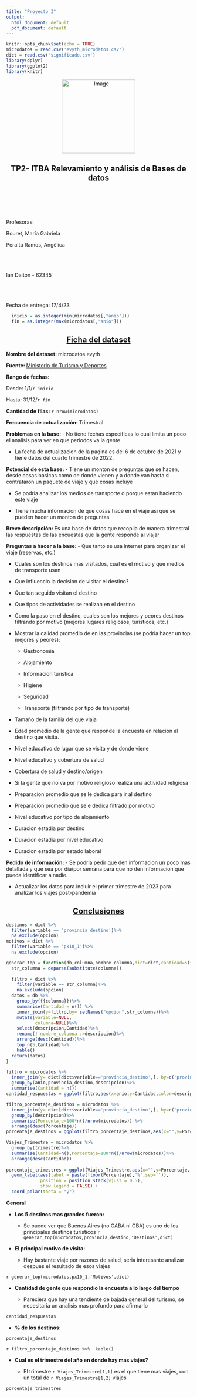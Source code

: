 ```yaml
---
title: "Proyecto I"
output:
  html_document: default
  pdf_document: default
---
```


```r
knitr::opts_chunk$set(echo = TRUE)
microdatos = read.csv('evyth_microdatos.csv')
dict = read.csv('significado.csv')
library(dplyr)
library(ggplot2)
library(knitr)
```
<p align="center">
  <img src="https://th.bing.com/th/id/R.c52f44604bcc25bc77b7f56ee5aba10d?rik=4RLMM/VwEPVQxQ&pid=ImgRaw&r=0" alt="Image" width="200">
</p>

<h2 align="center">TP2- ITBA Relevamiento y análisis de Bases de datos</h2>
<br/><br/><br/><br/>

Profesoras:

Bouret, María Gabriela

Peralta Ramos, Angélica
<br/><br/>
<br/><br/>


Ian Dalton - 62345
<br/><br/><br/><br/>


Fecha de entrega: 17/4/23




\newpage

```r
  inicio = as.integer(min(microdatos[,"anio"]))
  fin = as.integer(max(microdatos[,"anio"]))
```

<h2 align="center"><u>Ficha del dataset</u></h2>

**Nombre del dataset: **microdatos evyth

**Fuente: **[Ministerio de Turismo y Deportes](https://datos.gob.ar/dataset/turismo-encuesta-viajes-turismo-hogares-evyth)

**Rango de fechas: **

Desde: 1/1/`r inicio`

Hasta: 31/12/`r fin`

**Cantidad de filas: **`r nrow(microdatos)`

**Frecuencia de actualización: ** Trimestral

**Problemas en la base: ** 
- No tiene fechas especificas lo cual limita un poco el analisis para ver en que periodos va la gente

- La fecha de actualizacion de la pagina es del 6 de octubre de 2021 y tiene datos del cuarto trimestre de 2022.

**Potencial de esta base: ** 
- Tiene un monton de preguntas que se hacen, desde cosas basicas como de donde vienen y a donde van hasta si contrataron un paquete de viaje y que cosas incluye

- Se podria analizar los medios de transporte o porque estan haciendo este viaje

- Tiene mucha informacion de que cosas hace en el viaje asi que se pueden hacer un monton de preguntas

**Breve descripción: **Es una base de datos que recopila de manera trimestral las respuestas de las encuestas que la gente responde al viajar

**Preguntas a hacer a la base: ** 
- Que tanto se usa internet para organizar el viaje (reservas, etc.)

- Cuales son los destinos mas visitados, cual es el motivo y que medios de transporte usan

- Que influencio la decision de visitar el destino?

- Que tan seguido visitan el destino

- Que tipos de actividades se realizan en el destino

- Como la paso en el destino, cuales son los mejores y peores destinos filtrando por motivo (mejores lugares religiosos, turisticos, etc.)

- Mostrar la calidad promedio de en las provincias (se podria hacer un top mejores y peores):

  - Gastronomia
  
  - Alojamiento
  
  - Informacion turistica
  
  - Higiene
  
  - Seguridad
  
  - Transporte (filtrando por tipo de transporte)
  
- Tamaño de la familia del que viaja

- Edad promedio de la gente que responde la encuesta en relacion al destino que visita.

- Nivel educativo de lugar que se visita y de donde viene

- Nivel educativo y cobertura de salud

- Cobertura de salud y destino/origen

- Si la gente que no va por motivo religioso realiza una actividad religiosa

- Preparacion promedio que se le dedica para ir al destino

- Preparacion promedio que se e dedica filtrado por motivo

- Nivel educativo por tipo de alojamiento

- Duracion estadia por destino

- Duracion estadia por nivel educativo

- Duracion estadia por estado laboral
  

**Pedido de información: **
- Se podria pedir que den informacion un poco mas detallada y que sea por dia/por semana para que no den informacion que pueda identificar a nadie.

- Actualizar los datos para incluir el primer trimestre de 2023 para analizar los viajes post-pandemia




\newpage

<h2 align="center"><u>Conclusiones</u></h2>
```r
destinos = dict %>%
  filter(variable == 'provincia_destino')%>%
  na.exclude(opcion)
motivos = dict %>%
  filter(variable == 'px10_1')%>%
  na.exclude(opcion)

generar_top = function(db,columna,nombre_columna,dict=dict,cantidad=5){
  str_columna = deparse(substitute(columna))
  
  filtro = dict %>%
    filter(variable == str_columna)%>%
    na.exclude(opcion)
  datos = db %>%
    group_by({{columna}})%>%
    summarise(Cantidad = n()) %>%
    inner_join(y=filtro,by= setNames("opcion",str_columna))%>%
    mutate(variable=NULL,
           columna=NULL)%>%
    select(descripcion,Cantidad)%>%
    rename(!!nombre_columna :=descripcion)%>%
    arrange(desc(Cantidad))%>%
    top_n(5,Cantidad)%>%
    kable()
  return(datos)
}
```


```r

filtro = microdatos %>%
  inner_join(y= dict[dict$variable=='provincia_destino',], by=c('provincia_destino'="opcion"))%>%
  group_by(anio,provincia_destino,descripcion)%>%
  summarise(Cantidad = n())
cantidad_respuestas = ggplot(filtro,aes(x=anio,y=Cantidad,color=descripcion))+geom_line(linewidth=1)

filtro_porcentaje_destinos = microdatos %>%
  inner_join(y= dict[dict$variable=='provincia_destino',], by=c('provincia_destino'="opcion"))%>%
  group_by(descripcion)%>%
  summarise(Porcentaje=100*n()/nrow(microdatos)) %>%
  arrange(desc(Porcentaje))
porcentaje_destinos = ggplot(filtro_porcentaje_destinos,aes(x="",y=Porcentaje,fill=descripcion))+ geom_col(color = "black")+coord_polar("y", start = 0)

Viajes_Trimestre = microdatos %>%
  group_by(trimestre)%>%
  summarise(Cantidad=n(),Porcentaje=100*n()/nrow(microdatos))%>%
  arrange(desc(Cantidad))
  
porcentaje_trimestres = ggplot(Viajes_Trimestre,aes(x="",y=Porcentaje,fill=as.factor(trimestre))) + geom_col(color = 'black') +
  geom_label(aes(label = paste(floor(Porcentaje),'%',sep='')),
             position = position_stack(vjust = 0.5),
             show.legend = FALSE) +
  coord_polar(theta = "y")

```

**General**

- **Los 5 destinos mas grandes fueron:**

  - Se puede ver que Buenos Aires (no CABA ni GBA) es uno de los principales destinos turisticos
`r generar_top(microdatos,provincia_destino,'Destinos',dict)`
 

- **El principal motivo de visita:**

  - Hay bastante viaje por razones de salud, seria interesante analizar despues el resultado de esos viajes
  
`r generar_top(microdatos,px10_1,'Motivos',dict)`

- **Cantidad de gente que respondio la encuesta a lo largo del tiempo**

  - Pareciera que hay una tendiente de bajada general del turismo, se necesitaria un analisis mas profundo para afirmarlo
  
```r
cantidad_respuestas
```
  
- **% de los destinos:**

```r
porcentaje_destinos
```

`r filtro_porcentaje_destinos %>%  kable()`

- **Cual es el trimestre del año en donde hay mas viajes?**
 
  - El trimestre `r Viajes_Trimestre[1,1]` es el que tiene mas viajes, con un total de `r Viajes_Trimestre[1,2]` viajes
  
```r
porcentaje_trimestres
```




